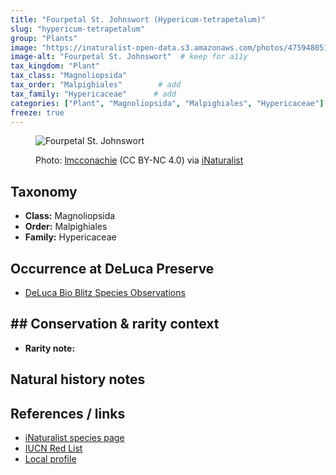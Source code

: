 ```yaml
---
title: "Fourpetal St. Johnswort (Hypericum-tetrapetalum)"
slug: "hypericum-tetrapetalum"
group: "Plants"
image: "https://inaturalist-open-data.s3.amazonaws.com/photos/475948051/large.jpg"        # keep for thumbnails
image-alt: "Fourpetal St. Johnswort"  # keep for a11y
tax_kingdom: "Plant"
tax_class: "Magnoliopsida"
tax_order: "Malpighiales"        # add
tax_family: "Hypericaceae"      # add
categories: ["Plant", "Magnoliopsida", "Malpighiales", "Hypericaceae"]
freeze: true
---
```


<figure class="species-figure">

<img src="https://inaturalist-open-data.s3.amazonaws.com/photos/475948051/large.jpg" alt="Fourpetal St. Johnswort" class="species-photo"/>

<figcaption class="photo-credit">

Photo: <a href="https://www.inaturalist.org/people/lmcconachie">lmcconachie</a> (CC BY-NC 4.0) via <a href="https://www.inaturalist.org/observations/265046708">iNaturalist</a>

</figcaption>

</figure>

## Taxonomy

-   **Class:** Magnoliopsida
-   **Order:** Malpighiales
-   **Family:** Hypericaceae

## Occurrence at DeLuca Preserve

-   [DeLuca Bio Blitz Species Observations](NA)

## \## Conservation & rarity context

-   **Rarity note:**

## Natural history notes

## References / links

-   [iNaturalist species page](NA)
-   [IUCN Red List](NA)
-   [Local profile](NA)
